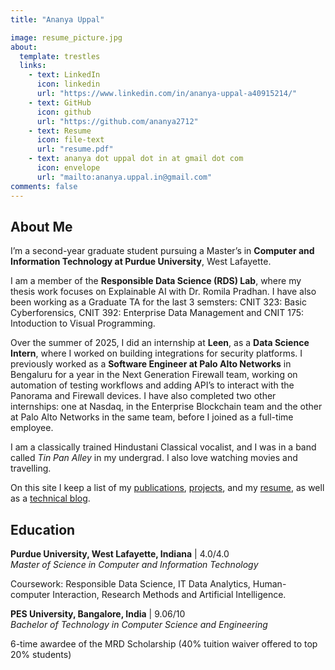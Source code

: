 ```yaml
---
title: "Ananya Uppal"

image: resume_picture.jpg
about:
  template: trestles
  links:
    - text: LinkedIn
      icon: linkedin
      url: "https://www.linkedin.com/in/ananya-uppal-a40915214/"
    - text: GitHub
      icon: github
      url: "https://github.com/ananya2712"
    - text: Resume
      icon: file-text
      url: "resume.pdf"
    - text: ananya dot uppal dot in at gmail dot com
      icon: envelope
      url: "mailto:ananya.uppal.in@gmail.com"
comments: false
---
```


::: {.column-page}

## About Me

I'm a second-year graduate student pursuing a Master's in <b>Computer and Information Technology at Purdue University</b>, West Lafayette. 

I am a member of the <b>Responsible Data Science (RDS) Lab</b>, where my thesis work focuses on Explainable AI with Dr. Romila Pradhan. I have also been working as a Graduate TA for the last 3 semsters: CNIT 323: Basic Cyberforensics, CNIT 392: Enterprise Data Management and CNIT 175: Intoduction to Visual Programming.

Over the summer of 2025, I did an internship at <b>Leen</b>, as a <b>Data Science Intern</b>, where I worked on building integrations for security platforms.
I previously worked as a <b>Software Engineer at Palo Alto Networks</b> in Bengaluru for a year in the Next Generation Firewall team, working on automation of testing workflows and adding API's to interact with the Panorama and Firewall devices. I have also completed two other internships: one at Nasdaq, in the Enterprise Blockchain team and the other at Palo Alto Networks in the same team, before I joined as a full-time employee.

I am a classically trained Hindustani Classical vocalist, and I was in a band called *Tin Pan Alley* in my undergrad. I also love watching movies and travelling.

On this site I keep a list of my [publications](papers.qmd), [projects](#projects), and my [resume](resume.pdf), as well as a [technical blog](blog_landing.qmd).

## Education

**Purdue University, West Lafayette, Indiana** | 4.0/4.0  
*Master of Science in Computer and Information Technology*

Coursework: Responsible Data Science, IT Data Analytics, Human-computer Interaction, Research Methods and Artificial Intelligence.

**PES University, Bangalore, India** | 9.06/10  
*Bachelor of Technology in Computer Science and Engineering*

6-time awardee of the MRD Scholarship (40% tuition waiver offered to top 20% students)

<p></p>

:::

